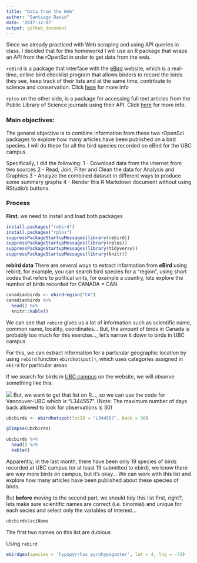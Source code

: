 ```yaml
---
title: "Data from the Web"
author: "Santiago David"
date: '2017-12-07'
output: github_document
---
```


Since we already practiced with Web scraping and using API queries in class, I decided that for this homeworkd I will use an R package that wraps an API from the rOpenSci in order to get data from the web.

`reBird` is a package that interface with the [eBird](http://ebird.org/content/ebird/) website, which is a real-time, online bird checklist program that allows birders to record the birds they see, keep track of their lists and at the same time, contribute to science and conservation. Click [here](https://github.com/ropensci/rebird) for more info

`rplos` on the other side, is a package for accessing full text articles from the Public Library of Science journals using their API. Click [here](https://github.com/ropensci/rplos) for more info.

### **Main objectives**: 
The general objective is to combine information from these two rOpenSci packages to explore how many articles have been published on a bird species. I will do these for all the bird species recorded on eBird for the UBC campus.

Specifically, I did the following:
1 - Download data from the internet from two sources
2 - Read, Join, Filter and Clean the data for Analysis and Graphics
3 - Analyze the combined dataset in different ways to produce some summary graphs
4 - Render this R Markdown document without using RStudio's buttons.

### **Process**

**First**, we need to install and load both packages
```r
install.packages("rebird")
install.packages("rplos")
suppressPackageStartupMessages(library(rebird))
suppressPackageStartupMessages(library(rplos))
suppressPackageStartupMessages(library(tidyverse))
suppressPackageStartupMessages(library(knitr))
```

**rebird data**
There are several ways to extract information from **eBird** using rebird, for example, you can search bird species for a "region", using short codes that refers to political units, for example a country, lets explore the number of birds recorded for CANADA = CAN

```r
canadianbirds <- ebirdregion("CA")
canadianbirds %>% 
  head() %>% 
  knitr::kable()
```

We can see that `rebird` gives us a lot of information such as scientific name, common name, locality, coordinates... But, the amount of birds in Canada is probably too much for this exercise..., let's narrow it down to birds in UBC campus

For this, we can extract information for a particular geographic location by using `rebird` function `ebirdhotspot()`, which uses categories assigned in `ebird` for particular areas

If we search for birds in [UBC campus](http://ebird.org/ebird/hotspot/L344557) on the website, we will observe something like this:

![](ebird_screenshot.png)
But, we want to get that list on R..., so we can use the code for Vancouver-UBC which is "L344557". (Note: The maximum number of days back allowed to look for observations is 30)

```r
ubcbirds <- ebirdhotspot(locID = "L344557", back = 30) 

glimpse(ubcbirds)

ubcbirds %>%
  head() %>%
  kable()
```

Apparently, in the last month, there have been only 19 species of birds recorded at UBC campus (or at least 19 submitted to ebird), we know there are way more birds on campus, but it's okay... We can work with this list and explore how many articles have been published about these species of birds. 

But **before** moving to the second part, we should tidy this list first, right?, lets make sure scientific names are correct (i.e. binomial) and unique for each secies and select only the variables of interest...

```r
ubcbirds$sciName
```

The first two names on this list are dubious

Using `rebird` 



```r
ebirdgeo(species = 'hypopyrrhus pyrohypogaster', lat = 4, lng = -74)
```

